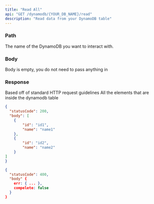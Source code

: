 ```yaml
---
title: "Read All"
api: "GET /dynamodb/{YOUR_DB_NAME}/read"
description: "Read data from your DynamoDB table"
---
```


### Path

<ParamField path="YOUR_DB_NAME" type="string" required>
  The name of the DynamoDB you want to interact with.
</ParamField>

### Body

<ParamField body="" type="string" required>
  Body is empty, you do not need to pass anything in
</ParamField>


### Response

<ResponseField name="statusCode" type="number">
  Based off of standard HTTP request guidelines
</ResponseField>

<ResponseField name="body" type="object">
  All the elements that are inside the dynamodb table 
</ResponseField>

<ResponseExample>

```json Success Response
{
  "statusCode": 200,
  "body": [
    {
        "id": "id1",
        "name": "name1"
    },
    {
        "id": "id2",
        "name": "name2"
    }
]
}
```

```json Error Response
{
  "statusCode": 400,
  "body" {
    err: { ... },
    compelete: false
  }
}
```

</ResponseExample>